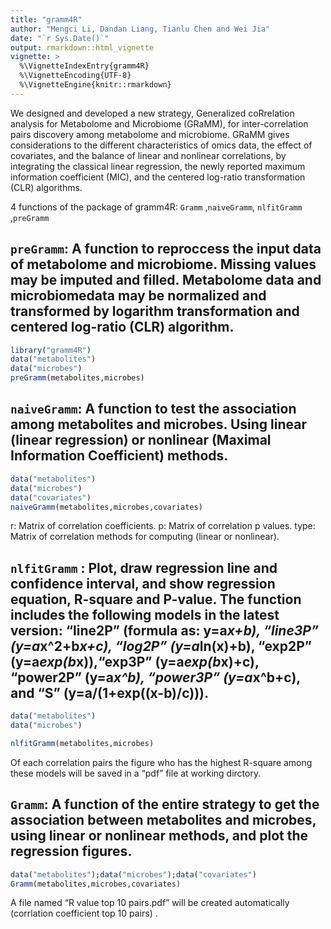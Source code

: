```yaml
---
title: "gramm4R"
author: "Mengci Li, Dandan Liang, Tianlu Chen and Wei Jia"
date: "`r Sys.Date()`"
output: rmarkdown::html_vignette
vignette: >
  %\VignetteIndexEntry{gramm4R}
  %\VignetteEncoding{UTF-8}
  %\VignetteEngine{knitr::rmarkdown}
---
```


We designed and developed a new strategy, Generalized coRrelation analysis for Metabolome and Microbiome (GRaMM), for inter-correlation pairs discovery among metabolome and microbiome. GRaMM gives considerations to the different characteristics of omics data, the effect of covariates, and the balance of linear and nonlinear correlations, by integrating the classical linear regression, the newly reported maximum information coefficient (MIC), and the centered log-ratio transformation (CLR) algorithms. 

 4 functions of the package of gramm4R:
 `Gramm` ,`naiveGramm`, `nlfitGramm` ,`preGramm`
 
 
## `preGramm`: A function to reproccess the input data of metabolome and microbiome. Missing values may be imputed and filled. Metabolome data and microbiomedata may be normalized and transformed by logarithm transformation and centered log-ratio (CLR) algorithm.

```r
library("gramm4R")
data("metabolites")
data("microbes")
preGramm(metabolites,microbes)
```


## `naiveGramm`: A function to test the association among metabolites and microbes. Using linear (linear regression) or nonlinear (Maximal Information Coefficient) methods.

```r
data("metabolites")
data("microbes")
data("covariates")
naiveGramm(metabolites,microbes,covariates)
```
r: Matrix of correlation coefficients.
p: Matrix of correlation p values.
type: Matrix of correlation methods for computing (linear or nonlinear).
  
  
## `nlfitGramm` : Plot, draw regression line and confidence interval, and show regression equation, R-square and P-value. The function includes the following models in the latest version: "line2P" (formula as: y=a*x+b), "line3P" (y=a*x^2+b*x+c), "log2P" (y=a*ln(x)+b), "exp2P" (y=a*exp(b*x)),"exp3P" (y=a*exp(b*x)+c), "power2P" (y=a*x^b), "power3P" (y=a*x^b+c), and "S" (y=a/(1+exp((x-b)/c))). 

```r
data("metabolites")
data("microbes")

nlfitGramm(metabolites,microbes)
```
Of each correlation pairs the figure who has the highest R-square among these models will be saved in a "pdf" file at working dirctory.


## `Gramm`: A function of the entire strategy to get the association between metabolites and microbes, using linear or nonlinear methods, and plot the regression figures.

```r
data("metabolites");data("microbes");data("covariates")
Gramm(metabolites,microbes,covariates)
```
A file named  "R value top 10 pairs.pdf" will be created automatically (corrlation coefficient top 10 pairs) .




